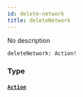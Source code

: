 ```yaml
---
id: delete-network
title: deleteNetwork
---
```


No description

```graphql
deleteNetwork: Action!

```

### Type

#### [`Action`](/graphql/objects/action)
